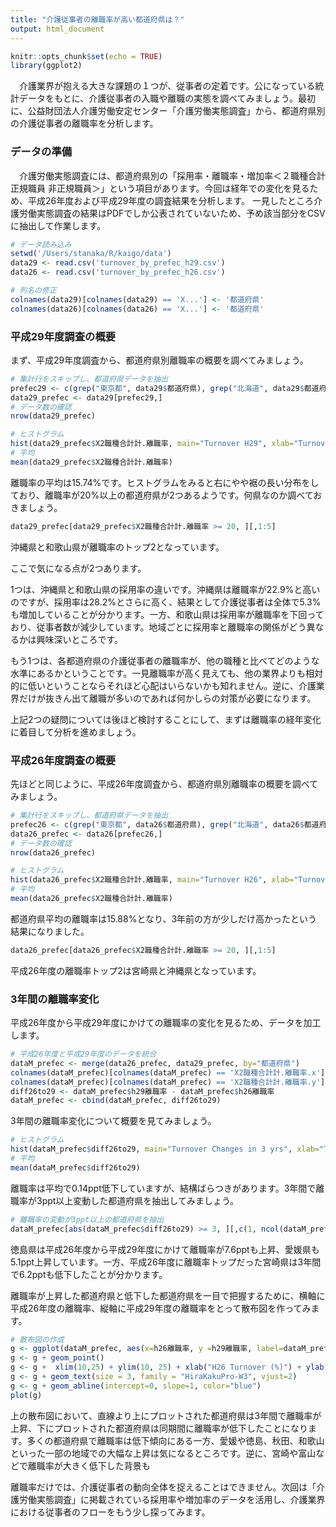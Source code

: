 ```yaml
---
title: "介護従事者の離職率が高い都道府県は？"
output: html_document
---
```


```r
knitr::opts_chunk$set(echo = TRUE)
library(ggplot2)
```

　介護業界が抱える大きな課題の１つが、従事者の定着です。公になっている統計データをもとに、介護従事者の入職や離職の実態を調べてみましょう。最初に、公益財団法人介護労働安定センター「介護労働実態調査」から、都道府県別の介護従事者の離職率を分析します。

### データの準備

　介護労働実態調査には、都道府県別の「採用率・離職率・増加率＜２職種合計 正規職員 非正規職員＞」という項目があります。今回は経年での変化を見るため、平成26年度および平成29年度の調査結果を分析します。 一見したところ介護労働実態調査の結果はPDFでしか公表されていないため、予め該当部分をCSVに抽出して作業します。

```r
# データ読み込み
setwd('/Users/stanaka/R/kaigo/data')
data29 <- read.csv('turnover_by_prefec_h29.csv')
data26 <- read.csv('turnover_by_prefec_h26.csv')
```

```r
# 列名の修正
colnames(data29)[colnames(data29) == 'X...'] <- '都道府県'
colnames(data26)[colnames(data26) == 'X...'] <- '都道府県'
```

### 平成29年度調査の概要

まず、平成29年度調査から、都道府県別離職率の概要を調べてみましょう。

```r
# 集計行をスキップし、都道府県データを抽出
prefec29 <- c(grep("東京都", data29$都道府県), grep("北海道", data29$都道府県), grep("府", data29$都道府県), grep("県", data29$都道府県))
data29_prefec <- data29[prefec29,]
# データ数の確認
nrow(data29_prefec)
```

```r
# ヒストグラム
hist(data29_prefec$X2職種合計計.離職率, main="Turnover H29", xlab="Turnover (%)", ylab="# of prefectures", col="#ffd700", ylim=c(0,20))
# 平均
mean(data29_prefec$X2職種合計計.離職率)　
```

離職率の平均は15.74%です。ヒストグラムをみると右にやや裾の長い分布をしており、離職率が20%以上の都道府県が2つあるようです。何県なのか調べておきましょう。

```r
data29_prefec[data29_prefec$X2職種合計計.離職率 >= 20, ][,1:5]
```

沖縄県と和歌山県が離職率のトップ2となっています。

ここで気になる点が2つあります。

1つは、沖縄県と和歌山県の採用率の違いです。沖縄県は離職率が22.9%と高いのですが、採用率は28.2%とさらに高く、結果として介護従事者は全体で5.3%も増加していることが分かります。一方、和歌山県は採用率が離職率を下回っており、従事者数が減少しています。地域ごとに採用率と離職率の関係がどう異なるかは興味深いところです。

もう1つは、各都道府県の介護従事者の離職率が、他の職種と比べてどのような水準にあるかということです。一見離職率が高く見えても、他の業界よりも相対的に低いということならそれほど心配はいらないかも知れません。逆に、介護業界だけが抜きん出て離職が多いのであれば何かしらの対策が必要になります。

上記2つの疑問については後ほど検討することにして、まずは離職率の経年変化に着目して分析を進めましょう。

### 平成26年度調査の概要

先ほどと同じように、平成26年度調査から、都道府県別離職率の概要を調べてみましょう。

```r
# 集計行をスキップし、都道府県データを抽出
prefec26 <- c(grep("東京都", data26$都道府県), grep("北海道", data26$都道府県), grep("府", data26$都道府県), grep("県", data26$都道府県))
data26_prefec <- data26[prefec26,]
# データ数の確認
nrow(data26_prefec)
```

```r
# ヒストグラム
hist(data26_prefec$X2職種合計計.離職率, main="Turnover H26", xlab="Turnover (%)", ylab="# of prefectures", col="#ffd700")
# 平均
mean(data26_prefec$X2職種合計計.離職率)　
```

都道府県平均の離職率は15.88%となり、3年前の方が少しだけ高かったという結果になりました。

```r
data26_prefec[data26_prefec$X2職種合計計.離職率 >= 20, ][,1:5]
```

平成26年度の離職率トップ2は宮崎県と沖縄県となっています。

### 3年間の離職率変化

平成26年度から平成29年度にかけての離職率の変化を見るため、データを加工します。

```r
# 平成26年度と平成29年度のデータを統合
dataM_prefec <- merge(data26_prefec, data29_prefec, by="都道府県")
colnames(dataM_prefec)[colnames(dataM_prefec) == 'X2職種合計計.離職率.x'] <- 'h26離職率'
colnames(dataM_prefec)[colnames(dataM_prefec) == 'X2職種合計計.離職率.y'] <- 'h29離職率'
diff26to29 <- dataM_prefec$h29離職率 - dataM_prefec$h26離職率
dataM_prefec <- cbind(dataM_prefec, diff26to29)

```

3年間の離職率変化について概要を見てみましょう。

```r
# ヒストグラム
hist(dataM_prefec$diff26to29, main="Turnover Changes in 3 yrs", xlab="Turnover Change(%)", ylab="# of prefectures", xlim=c(-10, 10), col="#ffd700")
# 平均
mean(dataM_prefec$diff26to29)　
```

離職率は平均で0.14ppt低下していますが、結構ばらつきがあります。3年間で離職率が3ppt以上変動した都道府県を抽出してみましょう。

```r
# 離職率の変動が3ppt以上の都道府県を抽出
dataM_prefec[abs(dataM_prefec$diff26to29) >= 3, ][,c(1, ncol(dataM_prefec))]
```

徳島県は平成26年度から平成29年度にかけて離職率が7.6pptも上昇、愛媛県も5.1ppt上昇しています。一方、平成26年度に離職率トップだった宮崎県は3年間で6.2pptも低下したことが分かります。

離職率が上昇した都道府県と低下した都道府県を一目で把握するために、横軸に平成26年度の離職率、縦軸に平成29年度の離職率をとって散布図を作ってみます。

```r
# 散布図の作成
g <- ggplot(dataM_prefec, aes(x=h26離職率, y =h29離職率, label=dataM_prefec$都道府県))
g <- g + geom_point() 
g <- g +  xlim(10,25) + ylim(10, 25) + xlab("H26 Turnover (%)") + ylab("H29 Turnover (%)")
g <- g + geom_text(size = 3, family = "HiraKakuPro-W3", vjust=2)
g <- g + geom_abline(intercept=0, slope=1, color="blue")
plot(g)
```

上の散布図において、直線より上にプロットされた都道府県は3年間で離職率が上昇、下にプロットされた都道府県は同期間に離職率が低下したことになります。多くの都道府県で離職率は低下傾向にある一方、愛媛や徳島、秋田、和歌山といった一部の地域での大幅な上昇は気になるところです。逆に、宮崎や富山などで離職率が大きく低下した背景も

離職率だけでは、介護従事者の動向全体を捉えることはできません。次回は「介護労働実態調査」に掲載されている採用率や増加率のデータを活用し、介護業界における従事者のフローをもう少し探ってみます。





